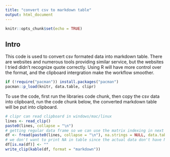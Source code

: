 ```yaml
---
title: "convert csv to markdown table"
output: html_document
---
```


```r
knitr::opts_chunk$set(echo = TRUE)
```

## Intro

This code is used to convert csv formated data into markdown table. There are websites and numerous tools providing similar service, but the websites I tried didn't recognize quote correctly. Using R will have more control over the format, and the clipboard intergration make the workflow smoother.

```r
if (!require("pacman")) install.packages("pacman")
pacman::p_load(knitr, data.table, clipr)
```

To use the code, first run the libraries code chunk, then copy the csv data into clipboard, run the code chunk below, the converted markdown table will be put into clipboard.

```r
# clipr can read clipboard in windows/mac/linux
lines <- read_clip()
paste0(lines, collapse = "\n")
# getting regular data frame so we can use the matrix indexing in next line
df <- fread(paste0(lines, collapse = "\n"), na.strings = NULL, data.table = FALSE)
# we don't want to print NA in table since the actual data don't have NA returned
df[is.na(df)] <- ""
write_clip(kable(df, format = "markdown"))
```

